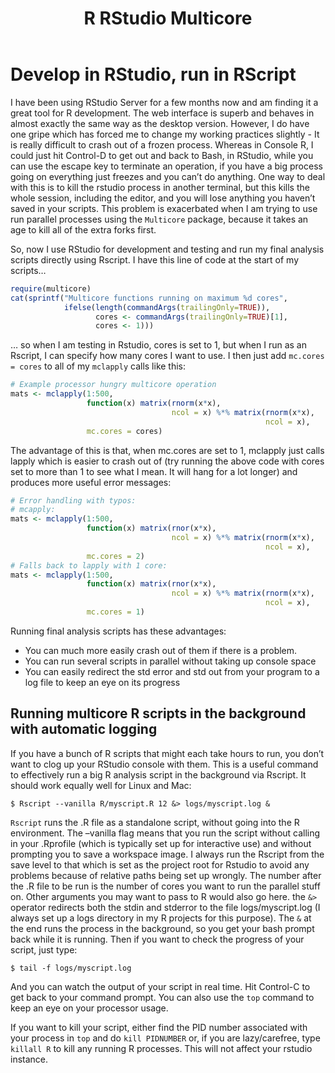 % R RStudio Multicore

Develop in RStudio, run in RScript
==================================

I have been using RStudio Server for a few months now and am finding it a great tool for R development.  The web interface is superb and behaves in almost exactly the same way as the desktop version.  However, I do have one gripe which has forced me to change my working practices slightly - It is really difficult to crash out of a frozen process.  Whereas in Console R, I could just hit Control-D to get out and back to Bash, in RStudio, while you can use the escape key to terminate an operation, if you have a big process going on everything just freezes and you can't do anything.  One way to deal with this is to kill the rstudio process in another terminal, but this kills the whole session, including the editor, and you will lose anything you haven't saved in your scripts.  This problem is exacerbated when I am trying to use run parallel processes using the `Multicore` package, because it takes an age to kill all of the extra forks first.

So, now I use RStudio for development and testing and run my final analysis scripts directly using Rscript.  I have this line of code at the start of my scripts...

```r
require(multicore)
cat(sprintf("Multicore functions running on maximum %d cores",
            ifelse(length(commandArgs(trailingOnly=TRUE)), 
                   cores <- commandArgs(trailingOnly=TRUE)[1],
                   cores <- 1)))
```

... so when I am testing in Rstudio, cores is set to 1, but when I run as an Rscript, I can specify how many cores I want to use.  I then just add `mc.cores = cores` to all of my `mclapply` calls like this:

```r
# Example processor hungry multicore operation
mats <- mclapply(1:500, 
                 function(x) matrix(rnorm(x*x), 
                                    ncol = x) %*% matrix(rnorm(x*x), 
                                                         ncol = x), 
                 mc.cores = cores)
```

The advantage of this is that, when mc.cores are set to 1, mclapply just calls lapply which is easier to crash out of (try running the above code with cores set to more than 1 to see what I mean. It will hang for a lot longer) and produces more useful error messages:

```r
# Error handling with typos:
# mcapply:
mats <- mclapply(1:500, 
                 function(x) matrix(rnor(x*x), 
                                    ncol = x) %*% matrix(rnorm(x*x), 
                                                         ncol = x), 
                 mc.cores = 2)
# Falls back to lapply with 1 core:
mats <- mclapply(1:500, 
                 function(x) matrix(rnor(x*x), 
                                    ncol = x) %*% matrix(rnorm(x*x), 
                                                         ncol = x), 
                 mc.cores = 1)
```

Running final analysis scripts has these advantages:

* You can much more easily crash out of them if there is a problem.  
* You can run several scripts in parallel without taking up console space
* You can easily redirect the std error and std out from your program to a log file to keep an eye on its progress

Running multicore R scripts in the background with automatic logging
--------------------------------------------------------------------

If you have a bunch of R scripts that might each take hours to run, you don't want to clog up your RStudio console with them. This is a useful command to effectively run a big R analysis script in the background via Rscript.  It should work equally well for Linux and Mac:

```
$ Rscript --vanilla R/myscript.R 12 &> logs/myscript.log &
```

`Rscript` runs the .R file as a standalone script, without going into the R environment.  The --vanilla flag means that you run the script without calling in your .Rprofile (which is typically set up for interactive use) and without prompting you to save a workspace image. I always run the Rscript from the save level to that which is set as the project root for Rstudio to avoid any problems because of relative paths being set up wrongly. The number after the .R file to be run is the number of cores you want to run the parallel stuff on.  Other arguments you may want to pass to R would also go here. the `&>` operator redirects both the stdin and stderror to the file logs/myscript.log (I always set up a logs directory in my R projects for this purpose). The `&` at the end runs the process in the background, so you get your bash prompt back while it is running.  Then if you want to check the progress of your script, just type:

```
$ tail -f logs/myscript.log
```

And you can watch the output of your script in real time. Hit Control-C to get back to your command prompt.  You can also use the `top` command to keep an eye on your processor usage.

If you want to kill your script, either find the PID number associated with your process in `top` and do `kill PIDNUMBER` or, if you are lazy/carefree, type `killall R` to kill any running R processes.  This will not affect your rstudio instance.